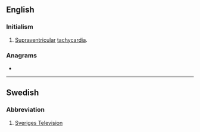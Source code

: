 {{also|svt}}
==English==
{{wikipedia|Supraventricular tachycardia}}

===Initialism===
{{rfc-header|Initialism}}
{{head|en|initialism}}

# [[supraventricular|Supraventricular]] [[tachycardia]].

===Anagrams===
* {{anagrams|en|STV|TVs|VST|VTs|tvs}}

----

==Swedish==

===Abbreviation===
{{rfc-header|Abbreviation}}
{{head|sv|abbreviation}}

# [[w:Sveriges Television|Sveriges Television]]
